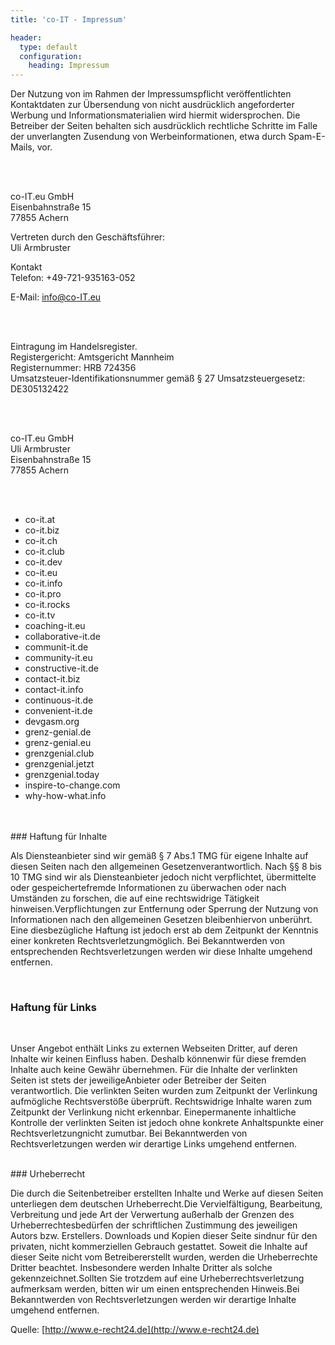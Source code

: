 ```yaml
---
title: 'co-IT - Impressum'

header:
  type: default
  configuration:
    heading: Impressum
---
```



<HeadingArticle text='Widerspruch Werbe-Mails' />

Der Nutzung von im Rahmen der Impressumspflicht veröffentlichten Kontaktdaten zur Übersendung von nicht ausdrücklich angeforderter Werbung und Informationsmaterialien wird hiermit widersprochen. Die Betreiber der Seiten behalten sich ausdrücklich rechtliche Schritte im Falle der unverlangten Zusendung von Werbeinformationen, etwa durch Spam-E-Mails, vor.

<br />
<br />

<HeadingArticle text='Angaben gemäß § 5 TMG' />

co-IT.eu GmbH \
Eisenbahnstraße 15 \
77855 Achern

Vertreten durch den Geschäftsführer: \
Uli Armbruster

Kontakt \
Telefon: +49-721-935163-052

E-Mail: [info@co-IT.eu](mailto:info@co-it.eu)

<br />
<br />

<HeadingArticle text='Registereintrag' />

Eintragung im Handelsregister. \
Registergericht: Amtsgericht Mannheim \
Registernummer: HRB 724356 \
Umsatzsteuer-Identifikationsnummer gemäß § 27 Umsatzsteuergesetz: DE305132422

<br />
<br />

<HeadingArticle text='Verantwortlich für den Inhalt nach § 55 Abs. 2 RStV' />

co-IT.eu GmbH \
Uli Armbruster \
Eisenbahnstraße 15 \
77855 Achern

<br />
<br />

<HeadingArticle text='Geltungsbereich' />

- co-it.at
- co-it.biz
- co-it.ch
- co-it.club
- co-it.dev
- co-it.eu
- co-it.info
- co-it.pro
- co-it.rocks
- co-it.tv
- coaching-it.eu
- collaborative-it.de
- communit-it.de
- community-it.eu
- constructive-it.de
- contact-it.biz
- contact-it.info
- continuous-it.de
- convenient-it.de
- devgasm.org
- grenz-genial.de
- grenz-genial.eu
- grenzgenial.club
- grenzgenial.jetzt
- grenzgenial.today
- inspire-to-change.com
- why-how-what.info
  <br />
  <br />

<HeadingArticle text='Haftungsausschluss (Disclaimer)' />

<br />
### Haftung für Inhalte

<br />

Als Diensteanbieter sind wir gemäß § 7 Abs.1 TMG für eigene Inhalte auf diesen Seiten nach den allgemeinen Gesetzenverantwortlich. Nach §§ 8 bis 10 TMG sind wir als Diensteanbieter jedoch nicht verpflichtet, übermittelte oder gespeichertefremde Informationen zu überwachen oder nach Umständen zu forschen, die auf eine rechtswidrige Tätigkeit hinweisen.Verpflichtungen zur Entfernung oder Sperrung der Nutzung von Informationen nach den allgemeinen Gesetzen bleibenhiervon unberührt. Eine diesbezügliche Haftung ist jedoch erst ab dem Zeitpunkt der Kenntnis einer konkreten Rechtsverletzungmöglich. Bei Bekanntwerden von entsprechenden Rechtsverletzungen werden wir diese Inhalte umgehend entfernen.

<br />

### Haftung für Links

<br />

Unser Angebot enthält Links zu externen Webseiten Dritter, auf deren Inhalte wir keinen Einfluss haben. Deshalb könnenwir für diese fremden Inhalte auch keine Gewähr übernehmen. Für die Inhalte der verlinkten Seiten ist stets der jeweiligeAnbieter oder Betreiber der Seiten verantwortlich. Die verlinkten Seiten wurden zum Zeitpunkt der Verlinkung aufmögliche Rechtsverstöße überprüft. Rechtswidrige Inhalte waren zum Zeitpunkt der Verlinkung nicht erkennbar. Einepermanente inhaltliche Kontrolle der verlinkten Seiten ist jedoch ohne konkrete Anhaltspunkte einer Rechtsverletzungnicht zumutbar. Bei Bekanntwerden von Rechtsverletzungen werden wir derartige Links umgehend entfernen.

<br />
### Urheberrecht

<br />

Die durch die Seitenbetreiber erstellten Inhalte und Werke auf diesen Seiten unterliegen dem deutschen Urheberrecht.Die Vervielfältigung, Bearbeitung, Verbreitung und jede Art der Verwertung außerhalb der Grenzen des Urheberrechtesbedürfen der schriftlichen Zustimmung des jeweiligen Autors bzw. Erstellers. Downloads und Kopien dieser Seite sindnur für den privaten, nicht kommerziellen Gebrauch gestattet. Soweit die Inhalte auf dieser Seite nicht vom Betreibererstellt wurden, werden die Urheberrechte Dritter beachtet. Insbesondere werden Inhalte Dritter als solche gekennzeichnet.Sollten Sie trotzdem auf eine Urheberrechtsverletzung aufmerksam werden, bitten wir um einen entsprechenden Hinweis.Bei Bekanntwerden von Rechtsverletzungen werden wir derartige Inhalte umgehend entfernen.

Quelle: [http://www.e-recht24.de](http://www.e-recht24.de)
